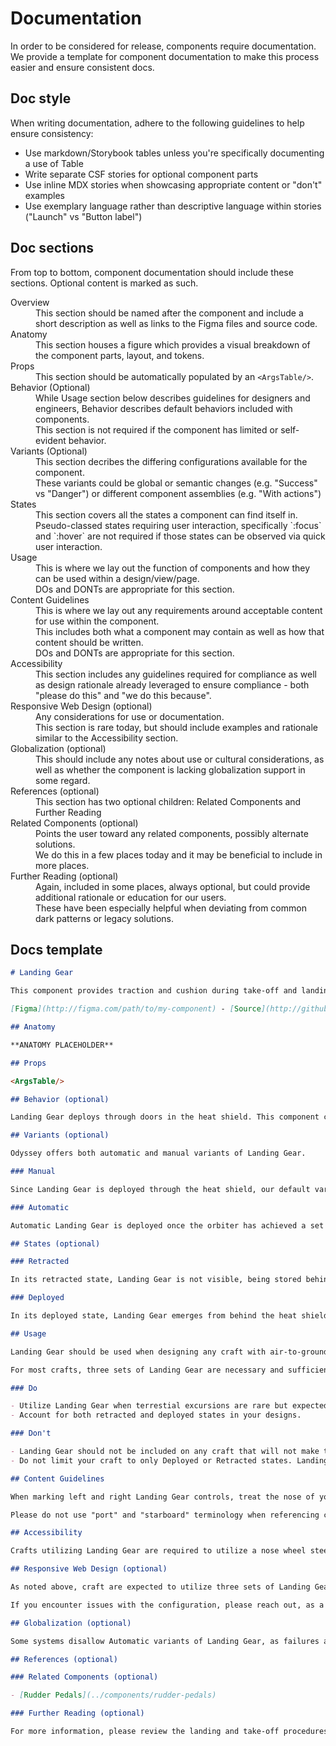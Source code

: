 
<Meta title="Contributing/Documentation" />

# Documentation

In order to be considered for release, components require documentation. We provide a template for component documentation to make this process easier and ensure consistent docs.

## Doc style

When writing documentation, adhere to the following guidelines to help ensure consistency:

- Use markdown/Storybook tables unless you're specifically documenting a use of Table
- Write separate CSF stories for optional component parts
- Use inline MDX stories when showcasing appropriate content or "don't" examples
- Use exemplary language rather than descriptive language within stories ("Launch" vs "Button label")

## Doc sections

From top to bottom, component documentation should include these sections. Optional content is marked as such.

<dl>
  <dt>Overview</dt>
  <dd>
    This section should be named after the component and include a short
    description as well as links to the Figma files and source code.
  </dd>
  <dt>Anatomy</dt>
  <dd>
    This section houses a figure which provides a visual breakdown of the
    component parts, layout, and tokens.
  </dd>
  <dt>Props</dt>
  <dd>
    This section should be automatically populated by an
    <code>&lt;ArgsTable/&gt;</code>.
  </dd>
  <dt>Behavior (Optional)</dt>
  <dd>
    While Usage section below describes guidelines for designers and engineers,
    Behavior describes default behaviors included with components.
  </dd>
  <dd>
    This section is not required if the component has limited or self-evident
    behavior.
  </dd>
  <dt>Variants (Optional)</dt>
  <dd>
    This section decribes the differing configurations available for the
    component.
  </dd>
  <dd>
    These variants could be global or semantic changes (e.g. "Success" vs
    "Danger") or different component assemblies (e.g. "With actions")
  </dd>
  <dt>States</dt>
  <dd>This section covers all the states a component can find itself in.</dd>
  <dd>
    Pseudo-classed states requiring user interaction, specifically `:focus` and
    `:hover` are not required if those states can be observed via quick user
    interaction.
  </dd>
  <dt>Usage</dt>
  <dd>
    This is where we lay out the function of components and how they can be used
    within a design/view/page.
  </dd>
  <dd>DOs and DONTs are appropriate for this section.</dd>
  <dt>Content Guidelines</dt>
  <dd>
    This is where we lay out any requirements around acceptable content for use
    within the component.
  </dd>
  <dd>
    This includes both what a component may contain as well as how that content
    should be written.
  </dd>
  <dd>DOs and DONTs are appropriate for this section.</dd>
  <dt>Accessibility</dt>
  <dd>
    This section includes any guidelines required for compliance as well as
    design rationale already leveraged to ensure compliance - both "please do
    this" and "we do this because".
  </dd>
  <dt>Responsive Web Design (optional)</dt>
  <dd>Any considerations for use or documentation.</dd>
  <dd>
    This section is rare today, but should include examples and rationale
    similar to the Accessibility section.
  </dd>
  <dt>Globalization (optional)</dt>
  <dd>
    This should include any notes about use or cultural considerations, as well
    as whether the component is lacking globalization support in some regard.
  </dd>
  <dt>References (optional)</dt>
  <dd>
    This section has two optional children: Related Components and Further
    Reading
  </dd>
  <dt>Related Components (optional)</dt>
  <dd>
    Points the user toward any related components, possibly alternate solutions.
  </dd>
  <dd>
    We do this in a few places today and it may be beneficial to include in more
    places.
  </dd>
  <dt>Further Reading (optional)</dt>
  <dd>
    Again, included in some places, always optional, but could provide
    additional rationale or education for our users.
  </dd>
  <dd>
    These have been especially helpful when deviating from common dark patterns
    or legacy solutions.
  </dd>
</dl>

## Docs template

```md
# Landing Gear

This component provides traction and cushion during take-off and landing.

[Figma](http://figma.com/path/to/my-component) - [Source](http://github.com/okta/odyssey/path/to/source)

## Anatomy

**ANATOMY PLACEHOLDER**

## Props

<ArgsTable/>

## Behavior (optional)

Landing Gear deploys through doors in the heat shield. This component cannot be retracted once deployed.

## Variants (optional)

Odyssey offers both automatic and manual variants of Landing Gear.

### Manual

Since Landing Gear is deployed through the heat shield, our default variant is Manual control. Unless automated systems have a sufficient success rate, please utilize this variant.

### Automatic

Automatic Landing Gear is deployed once the orbiter has achieved a set proximity to the ground. If your atmospheric density is variable, we recommend using Manual deployment instead.

## States (optional)

### Retracted

In its retracted state, Landing Gear is not visible, being stored behind the heat shield.

### Deployed

In its deployed state, Landing Gear emerges from behind the heat shield and becomes visible. Landings are only possible in this state.

## Usage

Landing Gear should be used when designing any craft with air-to-ground capability.

For most crafts, three sets of Landing Gear are necessary and sufficient. If you are working with particularly large or small crafts, please reach out to the Odyssey team.

### Do

- Utilize Landing Gear when terrestial excursions are rare but expected.
- Account for both retracted and deployed states in your designs.

### Don't

- Landing Gear should not be included on any craft that will not make terrestial landings.
- Do not limit your craft to only Deployed or Retracted states. Landing Gear requires both states for full functionality.

## Content Guidelines

When marking left and right Landing Gear controls, treat the nose of your craft as "forward".

Please do not use "port" and "starboard" terminology when referencing controls, as these designations are not useful on some planets.

## Accessibility

Crafts utilizing Landing Gear are required to utilize a nose wheel steering system. Ensure your individual Landing Gear components are associated with the appropriate rudder pedals.

## Responsive Web Design (optional)

As noted above, craft are expected to utilize three sets of Landing Gear. This configuration should scale for both large and small crafts.

If you encounter issues with the configuration, please reach out, as a more fluid design may be required.

## Globalization (optional)

Some systems disallow Automatic variants of Landing Gear, as failures are catastrophic. Ensure your craft designs are in compliance with local mandates.

## References (optional)

### Related Components (optional)

- [Rudder Pedals](../components/rudder-pedals)

### Further Reading (optional)

For more information, please review the landing and take-off procedures detailed in [The Shadow Proclamation](http://an.external.site)
```
